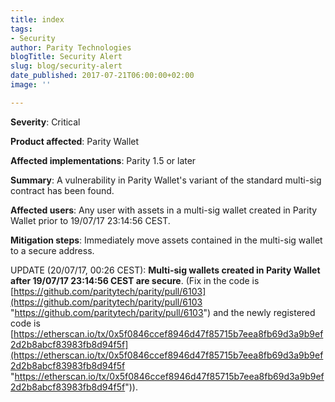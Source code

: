 ```yaml
---
title: index
tags:
- Security
author: Parity Technologies
blogTitle: Security Alert
slug: blog/security-alert
date_published: 2017-07-21T06:00:00+02:00
image: ''

---
```

**Severity**: Critical

**Product affected**: Parity Wallet

**Affected implementations**: Parity 1.5 or later

**Summary**: A vulnerability in Parity Wallet's variant of the standard multi-sig contract has been found.

**Affected users**: Any user with assets in a multi-sig wallet created in Parity Wallet prior to 19/07/17 23:14:56 CEST.

**Mitigation steps**: Immediately move assets contained in the multi-sig wallet to a secure address.

UPDATE (20/07/17, 00:26 CEST): **Multi-sig wallets created in Parity Wallet after 19/07/17 23:14:56 CEST are secure**. (Fix in the code is [https://github.com/paritytech/parity/pull/6103](https://github.com/paritytech/parity/pull/6103 "https://github.com/paritytech/parity/pull/6103") and the newly registered code is [https://etherscan.io/tx/0x5f0846ccef8946d47f85715b7eea8fb69d3a9b9ef2d2b8abcf83983fb8d94f5f](https://etherscan.io/tx/0x5f0846ccef8946d47f85715b7eea8fb69d3a9b9ef2d2b8abcf83983fb8d94f5f "https://etherscan.io/tx/0x5f0846ccef8946d47f85715b7eea8fb69d3a9b9ef2d2b8abcf83983fb8d94f5f")).